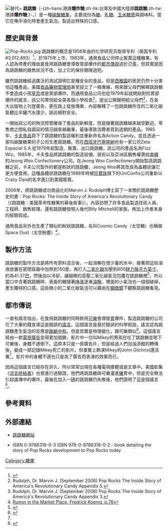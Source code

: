 [[File:Striking_popping_candy.png|替代=]]
{{noteTA
|T=zh-hans:跳跳糖;zh-hk:爆炸糖;zh-mo:跳跳糖;zh-tw:跳跳糖;
|1=zh-hans:跳跳糖;zh-hk:爆炸糖;zh-tw:跳跳糖;
}}
'''跳跳糖'''（-{zh-hans:港譯'''爆炸糖''';zh-hk:台灣及中國大陸譯'''跳跳糖''';zh-tw:港譯'''爆炸糖''';}-，{{lang-en|'''Popping Candy'''}}）是一種[[碳酸|碳酸]][[糖果|糖果]]，主要成份為[[糖|糖]]、[[乳糖|乳糖]]、[[玉米糖漿|玉米糖漿]]與調味料。當它在嘴中溶化時會產生氣泡，製造出特殊的口感。

== 歷史與背景 ==
[[File:Pop-Rocks.jpg|thumb]]
跳跳糖的概念是1956年由{{tsl|en|General Foods|通用食品公司}}的化学研究员{{tsl|en|William A. Mitchell}}取得专利（美国专利#3,012,893）<ref>{{Cite web |url=http://abcnews.go.com/Video/playerIndex?id=1856081 |title=Video: ABC News, Pop Rocks celebrates 50 years (2006) |accessdate=2011-06-09 |archive-date=2011-06-04 |archive-url=https://web.archive.org/web/20110604011740/http://abcnews.go.com/Video/playerIndex?id=1856081 |dead-url=no }}</ref>，於1975年上市。1983年，通用食品公司停止販賣這種糖果。有人認為停產的理由是食用跳跳糖會導致胃部爆炸的[[都市傳說|都市傳說]]過於氾濫，但其實是因為跳跳糖的銷售狀況不佳，加上它的保存期限過短。

雖然跳跳糖經過廣泛的測試證明它是種安全的食品，但是[[西雅圖|西雅圖]]的居民仍然十分害怕這種產品，美國[[食品藥物管理局|食品藥物管理局]]甚至設立了一條專線，用來跟父母們解釋跳跳糖不會造成小孩[[窒息|窒息]]或是胃部爆炸。而通用食品公司也從1979年起就開始對抗胃部爆炸的謠言，該公司寄信給全美各個小學校長<ref name="rudolph">Rudolph, Dr. Marvin J. (September 2006) Pop Rocks The Inside Story of America's Revolutionary Candy Appendix 5.</ref>，提出公開聲明給父母們<ref name="rudolph2">Rudolph, Dr. Marvin J. (September 2006) Pop Rocks The Inside Story of America's Revolutionary Candy Appendix 3.</ref>，在各大出版物上刊登廣告，更在路上發放傳單，內容解釋了一包跳跳糖所含的二氧化碳氣體比半罐汽水還少，因此絕對安全。

一開始該公司的物流控管確保了產品的新鮮度，但是隨著跳跳糖越來越受歡迎，零售商之間私自調貨的情況越來越嚴重，最後導致消費者買到過期的產品{{Citation needed|date=August 2008}}。1985年，[[卡夫食品|卡夫食品]]買下了跳跳糖的製造權利並重新命名為Action Candy，並且透過一家叫碳酸糖果的子公司生產跳跳糖。而在[[西班牙|西班牙]][[巴塞隆納|巴塞隆納]]也有一家公司Zeta Espacial S.A.從1979年起製造、販賣、出口跳跳糖，該公司的產品名為Fizz Wiz。1985年，卡夫食品將跳跳糖的製造設備、技術以及亞洲區銷售權賣給[[南韓|南韓]]的Jeong Woo Confectionery公司。在Jeong Woo Confectionery開始製造跳跳糖之前，卡夫公司製作的都是粉狀的跳跳糖，Jeong Woo將其改良為晶體狀讓它更方便食用。這種晶體狀跳跳糖在1988年時被[[珍寶珠|珍寶珠]]旗下的UniConfis公司重新以Crazy Dips的名字進口到美國販賣。

2006年，將跳跳糖成功商品化的Marvin J. Rudolph博士寫了一本關於跳跳糖歷史的書：Pop Rocks: The Inside Story of America's Revolutionary Candy（《跳跳糖：美國革命性糖果的幕後故事》）。內容訪問了許多食品製造技術人員、工程師、銷售經理，還有跳跳糖發明人後代Billy Mitchell的家族，再加上作者本身的經驗寫成。

通用食品另外也生產了類似的粉狀跳跳糖，名叫Cosmic Candy（太空糖）也稱做Space Dust（太空粉塵）<ref>[http://books.google.com.au/books?id=jb8NAAAAQAAJ&pg=PA76&lpg=PA76&dq=%22space+dust%22+%22cosmic+candy%22+%22pop+rocks%22&source=bl&ots=2ZmlV0leih&sig=ca6o8ZwqJwPSrb82dDJftgZ1Di0&hl=en&sa=X&oi=book_result&resnum=5&ct=result Rumor in the Market Place, Fredrick Koenig, p.76]</ref>。

== 製作方法 ==

跳跳糖的製作方法是將所有原料混合後，一起溶解在很少量的水中，接著把這些溶液放置在密閉容器中加熱到150度，再打入[[二氧化碳|二氧化碳]]加壓到600[[磅力每平方英寸|磅力每平方英寸]]，約為41.37[[巴|巴]]，然後加以冷卻，讓細微的高壓二氧化碳氣泡包覆在跳跳糖裡<ref>{{Cite web |url=http://www.poprockscandy.com/faq.html |title=Pop Rocks Candy FAQ |accessdate=2011-06-09 |archive-date=2001-11-03 |archive-url=https://web.archive.org/web/20011103015024/http://www.poprockscandy.com/faq.html |dead-url=no }}</ref>，所以當口中含著跳跳糖時，表面的糖隨著[[唾液|唾液]]逐漸[[溶解|溶解]]，裡面的小氣泡也一個個破掉，產生獨特的口感。這些微小的二氧化碳氣泡可以藉由在[[顯微鏡|顯微鏡]]下觀察跳跳糖看見。

== 都市傳说 ==

一直有謠言指出，在食用跳跳糖的同時飲用[[可樂|可樂]]會導致[[胃|胃]]爆炸，製造跳跳糖的公司花了大筆的錢宣導這是錯誤的[[謠言|謠言]]。這個謠言是基於錯誤的科學假設，謠言認為跳跳糖產生氣泡的反應是[[酸鹼中和|酸鹼中和]]，但是其實是物理變化，跟可樂類似<ref name="snopes">{{cite web |url=http://www.snopes.com/horrors/freakish/poprocks.asp |first=Barbara |last=Mikkelson |authorlink=Snopes |publisher=Snopes |title=Pop Rocks Death |date=January 20, 2007 |accessdate=2007-08-19}}</ref>。這個謠言經由一款{{tsl|en|Life_(cereal)|Life (食品)|“生活”穀片}}[[電視廣告|電視廣告]]变得更加猖獗，影片中一位叫Mikey的男孩在吃了跳跳糖並喝下可樂後，身體不適倒下。這原本只是一部廣告片，但是經過人們加油添醋的轉傳後，變成一部記錄Mikey死亡的影片。但事實上飾演Mikey的John Gilchrist還活著<ref name="snopes"/>，影片中的身體不適也只是為了廣告而表演的效果而已。

因為這個謠言已經存在許久，所以常常出現在各種電視媒體或是文章中。美國影集《[[流言終結者|流言終結者]]》也曾進行過驗證，他們將跳跳糖與可樂灌進[[豬|豬]]胃中，但是完全無法引起謠傳中的爆炸，最後在加入一[[磅|磅]]的跳跳糖仍失敗後，他們證明了這是個謠言<ref>{{Cite web |url=http://dsc.discovery.com/fansites/mythbusters/episode/00to49/episode_11.html |title=Discovery Channel :: Mythbusters: Episode Guide |accessdate=2011-06-09 |archive-date=2007-12-16 |archive-url=https://web.archive.org/web/20071216142118/http://dsc.discovery.com/fansites/mythbusters/episode/00to49/episode_11.html |dead-url=no }}</ref>。

== 參考資料 ==
{{Reflist}}

== 外部連結 ==
* [http://www.striking.com.hk 跳跳糖網站]
*{{cite book
 | last = Rudolph
 | first = Dr. Marvin J.
 | authorlink = 
 | coauthors = 
 | editor = 
 | others = 
 | title = Pop Rocks: The Inside Story of America’s Revolutionary Candy
 | origdate = 
 | origyear = 
 | origmonth = 
 | url = http://www.specialtypublishers.com/index.htm
 | accessdate = 
 | edition = 
 | publisher = [http://www.specialtypublishers.com/index.htm Specialty Publishers LLC]
 | location = [[Sharon,_Massachusetts|Sharon, MA]]
 | language = 
 | id = 
 | doi = 
 | pages = 112
 | chapter = 
 | chapterurl = 
 | quote = 
 | isbn = 
 | date = September 2006
 | archive-date = 2011-07-16
 | archive-url = https://web.archive.org/web/20110716114441/http://www.specialtypublishers.com/index.htm
 | dead-url = no
 }} ISBN 0-9786318-0-3 ISBN 978-0-9786318-0-2 - book detailing the story of Pop Rocks development to Pop Rocks today

[[Category:糖果|Category:糖果]]